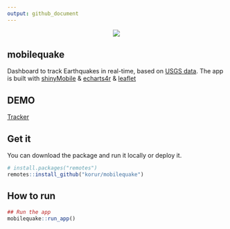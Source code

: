 ```yaml
---
output: github_document
---
```

<div align="center">

<p align="center">
  <img src="inst/app/www/iphone3photos.jpg"  align=center>
</p>


<!-- README.md is generated from README.Rmd. Please edit that file -->



## mobilequake

<!-- badges: start -->
<!-- badges: end -->

Dashboard to track Earthquakes in real-time, based on [USGS data](https://earthquake.usgs.gov/). The app is built with [shinyMobile](https://rinterface.github.io/shinyMobile/) & [echarts4r](https://echarts4r.john-coene.com/) & [leaflet](http://rstudio.github.io/leaflet)

</div> 
## DEMO 

[Tracker](https://tools.dataatomic.com/shiny/mobilequake) 


## Get it

You can download the package and run it locally or deploy it.

``` r
# install.packages("remotes")
remotes::install_github("korur/mobilequake")
```

## How to run


```r
## Run the app
mobilequake::run_app()
```
